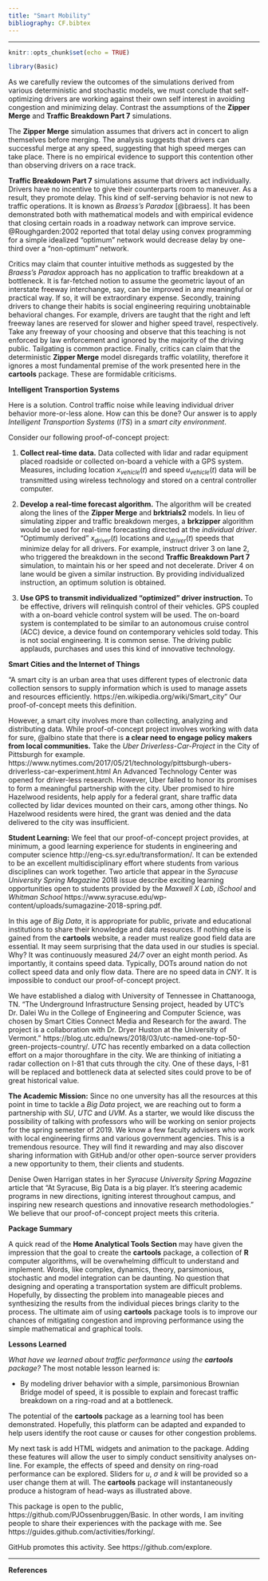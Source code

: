 ```yaml
---
title: "Smart Mobility"
bibliography: CF.bibtex
---
```


***

```r
knitr::opts_chunk$set(echo = TRUE)
```


```r
library(Basic)
```




As we carefully review the outcomes of the simulations derived from various deterministic and stochastic models, we must conclude that self-optimizing drivers are working against their own self interest in avoiding congestion and minimizing delay. Contrast the assumptions of the __Zipper Merge__ and __Traffic Breakdown Part 7__ simulations. 

The __Zipper Merge__ simulation assumes that drivers act in concert to align themselves before merging. The analysis suggests that drivers can successful merge at any speed, suggesting that high speed merges can take place.  There is no empirical evidence to support this contention other than observing drivers on a  race track.

__Traffic Breakdown Part 7__ simulations assume that drivers act individually. Drivers have no incentive to give their counterparts room to maneuver. As a result, they promote delay. This kind of self-serving behavior is not new to traffic operations. It is known as _Braess's Paradox_ [@braess]. It has been demonstrated both with mathematical models and with empirical evidence that closing certain roads in a roadway network can improve service.    @Roughgarden:2002 reported that total delay using convex programming for a simple idealized "optimum" network would decrease delay by one-third over a "non-optimum" network. 

Critics may claim that counter intuitive methods as suggested by the _Braess's Paradox_ approach has  no application to traffic breakdown at a bottleneck.  It is far-fetched notion to assume the geometric layout of an interstate freeway interchange, say,  can be improved in any meaningful or practical way. If so, it will be  extraordinary expense.  Secondly, training drivers to change their habits is social engineering  requiring unobtainable behavioral changes. For example, drivers are taught that the right and left freeway lanes are reserved for slower and higher speed travel, respectively. Take any freeway of your choosing and  observe that this teaching is not enforced by law enforcement and  ignored by the majority of the driving public. Tailgating is common practice. Finally, critics can claim that the deterministic  __Zipper Merge__ model disregards traffic volatility, therefore it ignores a most fundamental premise of the work presented here in the __cartools__ package. These are formidable criticisms. 

__Intelligent Transportion Systems__ 

Here is a solution. Control traffic noise while leaving  individual driver  behavior more-or-less alone. How can this be done? Our answer is  to apply  _Intelligent Transportion Systems_ (_ITS_) in a _smart city environment_. 

Consider our following  proof-of-concept project:

1. __Collect real-time data.__ Data collected with lidar and radar equipment placed roadside or collected on-board a vehicle with a GPS system. Measures, including location $x_{vehicle}(t)$ and speed $u_{vehicle}(t)$  data will be transmitted using wireless technology and stored on a central controller computer.

2. __Develop a  real-time forecast algorithm.__ The algorithm will be created along the lines of the __Zipper Merge__ and __brktrials2__ models. In lieu of simulating zipper and traffic breakdown merges, a __brkzipper__ algorithm would be used for real-time forecasting directed at the _individual driver_. "Optimumly derived" ${x}_{driver}(t)$ locations and  ${u}_{driver}(t)$ speeds that minimize delay for all drivers. For example, instruct driver 3 on lane 2, who triggered the breakdown in the second __Traffic Breakdown Part 7__ simulation, to maintain his or her speed and not decelerate. Driver 4 on lane would be given a similar instruction. By providing individualized instruction, an optimum solution is obtained.

3. __Use  GPS to transmit individualized "optimized" driver instruction.__ To be effective, drivers will relinquish control of their vehicles. GPS coupled with a on-board vehicle control system will be used. The on-board system is contemplated to be similar to  an autonomous cruise control (ACC) device, a device found on contemporary vehicles sold today. This is not social engineering. It is common sense. The driving public applauds, purchases and uses this kind of  innovative technology.

__Smart Cities and the Internet of Things__

"A smart city is an urban area that uses different types of electronic data collection sensors to supply information which is used to manage assets and resources efficiently. https://en.wikipedia.org/wiki/Smart_city" Our proof-of-concept meets this definition. 

However, a smart city involves more than collecting, analyzing and distributing data. While proof-of-concept project involves working with data for sure, @albino state that there is  __a  clear need to engage policy makers from local communities.__ Take the _Uber Driverless-Car-Project_ in the City of Pittsburgh for example. https://www.nytimes.com/2017/05/21/technology/pittsburgh-ubers-driverless-car-experiment.html An Advanced Technology Center was opened for driver-less research. However,  Uber failed to honor its promises to form a meaningful partnership with the city.  Uber promised to hire Hazelwood residents, help apply for a federal grant, share traffic data collected by lidar devices mounted on their cars, among other things. No Hazelwood residents were hired, the grant was denied and the data delivered to the city was insufficient.

__Student Learning:__ We feel that our proof-of-concept project provides, at minimum, a good learning experience for students in engineering and computer science http://eng-cs.syr.edu/transformation/. It can be extended to be an excellent multidisciplinary effort where students from various disciplines can work together. Two article that appear in the _Syracuse University Spring Magazine_ 2018 issue describe exciting learning opportunities open to students provided by the _Maxwell X Lab_, _iSchool_ and _Whitman School_ https://www.syracuse.edu/wp-content/uploads/sumagazine-2018-spring.pdf. 

In this age of _Big Data_, it is appropriate for public, private and educational institutions to share their knowledge and data resources. If nothing else is gained from the  __cartools__  website, a reader must realize good field data are essential. It may seem surprising that the data used in our studies is special. Why? It was continuously measured _24/7_ over an eight month period. As importantly, it contains speed data. Typically, DOTs around nation do not collect speed data and only  flow data. There are no speed data in _CNY_.  It is impossible to conduct our proof-of-concept project. 

We have established a dialog with University of Tennessee in Chattanooga, TN. "The Underground Infrastructure Sensing project, headed by UTC’s Dr. Dalei Wu in the College of Engineering and Computer Science, was chosen by Smart Cities Connect Media and Research for the award. The project is a collaboration with Dr. Dryer Huston at the University of Vermont." https://blog.utc.edu/news/2018/03/utc-named-one-top-50-green-projects-country/. _UTC_ has recently embarked on a data collection effort on a major thoroughfare in the city. We are thinking of initiating a radar collection on I-81 that cuts through the city. One of these days, I-81 will be replaced and bottleneck data at selected sites could prove to be of great historical value. 

__The Academic Mission:__ Since no one unversity has all the resources at this point in time to tackle a _Big Data_ project, we are reaching out to form a partnership with _SU_, _UTC_ and _UVM_. As a starter, we would like discuss the possibility of talking with professors who will be working on senior projects for the spring semester of 2019. We know a few faculty advisers who work with local engineering firms and various government agencies. This is a tremendous resource.  They will find it rewarding and may also discover  sharing information with GitHub and/or other open-source server providers a new opportunity to them, their clients and   students.

Denise Owen Harrigan states in her _Syracuse University Spring Magazine_ article that "At Syracuse, Big Data is a big player. It’s steering academic programs in new directions, igniting interest throughout campus, and inspiring new research questions and innovative research methodologies." We believe that our proof-of-concept project meets this criteria.

__Package Summary__ 

A quick read of the __Home Analytical Tools Section__ may have given the impression that the goal to create the __cartools__ package, a collection of __R__ computer algorithms, will be overwhelming difficult to understand and implement. Words, like complex, dynamics, theory, parsimonious, stochastic and model integration can be daunting. No question that designing and operating a transportation system are difficult problems. Hopefully, by dissecting the problem into manageable pieces and synthesizing the  results from the individual pieces brings clarity to the process. The ultimate aim of using __cartools__ package tools is to improve our chances of mitigating congestion and improving performance using the simple mathematical and graphical tools. 


__Lessons Learned__

_What have we learned about traffic performance using the __cartools__ package?_ The most notable lesson learned is:

* By modeling driver behavior with a simple, parsimonious  Brownian Bridge model of speed, it is possible to explain and forecast  traffic  breakdown on a ring-road and at a bottleneck.  

The potential of the __cartools__ package as a learning tool has been demonstrated. Hopefully, this platform can be adapted and expanded to help users  identify the root cause or causes for other congestion problems. 

My next task is add HTML widgets and animation  to the package. Adding these features will allow the user to simply conduct sensitivity analyses on-line. For example, the effects of speed  and density on ring-road performance can be explored. Sliders for $u$, $\sigma$ and $k$ will be provided so a user change them at will. The __cartools__ package will instantaneously produce a histogram of head-ways as illustrated above.

This package is open to the public, https://github.com/PJOssenbruggen/Basic. In other words, I am inviting people to share their experiences with the package with me. See https://guides.github.com/activities/forking/. 

GitHub promotes this activity. See https://github.com/explore. 


*** 
__References__
